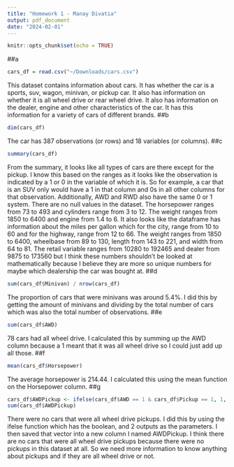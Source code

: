 ```yaml
---
title: "Homework 1 - Manay Divatia"
output: pdf_document
date: "2024-02-01"
---
```


```r
knitr::opts_chunk$set(echo = TRUE)
```


##a
```r
cars_df = read.csv("~/Downloads/cars.csv")
```
This dataset contains information about cars. It has whether the car is a sports, suv, wagon, minivan, or pickup car. It also has information on whether it is all wheel drive or rear wheel drive. It also has information on the dealer, engine and other characteristics of the car. It has this information for a variety of cars of different brands.
##b
```r
dim(cars_df)
```
The car has 387 observations (or rows) and 18 variables (or columns).
##c
```r
summary(cars_df)
```
From the summary, it looks like all types of cars are there except for the pickup. I know this based on the ranges as it looks like the observation is indicated by a 1 or 0 in the variable of which it is. So for example, a car that is an SUV only would have a 1 in that column and 0s in all other columns for that observation. Additionally, AWD and RWD also have the same 0 or 1 system. There are no null values in the dataset. The horsepower ranges from 73 to 493 and cylinders range from 3 to 12. The weight ranges from 1850 to 6400 and engine from 1.4 to 6. It also looks like the dataframe has information about the miles per gallon which for the city, range from 10 to 60 and for the highway, range from 12 to 66. The weight ranges from 1850 to 6400, wheelbase from 89 to 130, length from 143 to 221, and width from 64 to 81. The retail variable ranges from 10280 to 192465 and dealer from 9875 to 173560 but I think these numbers shouldn't be looked at mathematically because I believe they are more so unique numbers for maybe which dealership the car was bought at. 
##d
```r
sum(cars_df$Minivan) / nrow(cars_df)
```
The proportion of cars that were minivans was around 5.4%. I did this by getting the amount of minivans and dividing by the total number of cars which was also the total number of observations.
##e
```r
sum(cars_df$AWD)
```
78 cars had all wheel drive. I calculated this by summing up the AWD column because a 1 meant that it was all wheel drive so I could just add up all those.
##f
```r
mean(cars_df$Horsepower)
```
The average horsepower is 214.44. I calculated this using the mean function on the Horsepower column.
##g
```r
cars_df$AWDPickup <- ifelse(cars_df$AWD == 1 & cars_df$Pickup == 1, 1, 0)
sum(cars_df$AWDPickup)
```
There were no cars that were all wheel drive pickups. I did this by using the ifelse function which has the boolean, and 2 outputs as the parameters. I then saved that vector into a new column I named AWDPickup. I think there are no cars that were all wheel drive pickups because there were no pickups in this dataset at all. So we need more information to know anything about pickups and if they are all wheel drive or not.